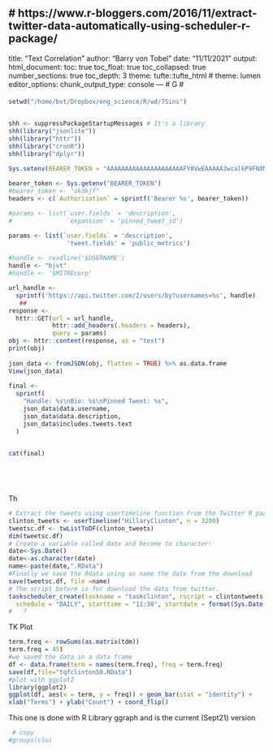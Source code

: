 # https://www.r-bloggers.com/2016/11/extract-twitter-data-automatically-using-scheduler-r-package/
---
title: "Text Correlation"
author: "Barry von Tobel"
date: "11/11/2021"
output: 
  html_document:
  toc: true
toc_float: true
toc_collapsed: true
number_sections: true
toc_depth: 3
theme: tufte::tufte_html
# theme: lumen
editor_options: 
  chunk_output_type: console
---
# G
# 

####
```r
setwd("/home/bvt/Dropbox/eng_science/R/wd/7Sins")


shh <- suppressPackageStartupMessages # It's a library
shh(library("jsonlite"))
shh(library("httr"))
shh(library("cronR"))
shh(library("dplyr"))

Sys.setenv(BEARER_TOKEN = "AAAAAAAAAAAAAAAAAAAAAFY0VwEAAAAA3wcalkP9FNXMCpUo1VsSpkw%2BOU8%3DO4hRgYo8Yq93xrdmSV955uLbf0dxTvN4VcY7MpGxWA9vUKZBpH")
      
bearer_token <- Sys.getenv("BEARER_TOKEN")
#bearer_token <- "akdkjf"
headers <- c(`Authorization` = sprintf('Bearer %s', bearer_token))

#params <- list(`user.fields` = 'description',
#               `expansion` = 'pinned_tweet_id')

params <- list(`user.fields` = 'description',
                'tweet.fields' = 'public_metrics')
      
#handle <- readline('$USERNAME')
handle <- "bjvt"
#handle <- '$MITREcorp'

url_handle <-
  sprintf('https://api.twitter.com/2/users/by?usernames=%s', handle)
   ##   
response <-
  httr::GET(url = url_handle,
            httr::add_headers(.headers = headers),
            query = params)
obj <- httr::content(response, as = "text")
print(obj)
      
json_data <- fromJSON(obj, flatten = TRUE) %>% as.data.frame
View(json_data)
      
final <-
  sprintf(
    "Handle: %s\nBio: %s\nPinned Tweet: %s",
    json_data$data.username,
    json_data$data.description,
    json_data$includes.tweets.text
  )

      
cat(final)

    

    

```
Th
```r
# Extract the tweets using usertimeline function from the Twitter R package:
clinton_tweets <- userTimeline("HillaryClinton", n = 3200)
tweetsc.df <- twListToDF(clinton_tweets)
dim(tweetsc.df)
# Create a variable called date and become to character:
date<-Sys.Date()
date<-as.character(date)
name<-paste(date,".RData")
#Finally we save the Rdata using as name the date from the download
save(tweetsc.df, file =name)
# The script before is for download the data from twitter.
taskscheduler_create(taskname = "taskclinton", rscript = clintontweets, 
  schedule = "DAILY", starttime = "11:30", startdate = format(Sys.Date(), "%d/%m/%Y")) 
#   ?
```
TK Plot

```r
term.freq <- rowSums(as.matrix(tdm))
term.freq = 45)
#we saved the data in a data frame
df <- data.frame(term = names(term.freq), freq = term.freq)
save(df,file="tqfclinton50.RData")
#plot with ggplot2
library(ggplot2)
ggplot(df, aes(x = term, y = freq)) + geom_bar(stat = "identity") +
xlab("Terms") + ylab("Count") + coord_flip()

```

This one is done with R Library ggraph and is the current (Sept21) version

```r
 # copy 
#groups(clu)
```

